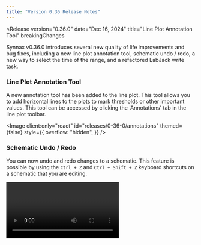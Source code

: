 ```yaml
---
title: "Version 0.36 Release Notes"
---
```



<Release
    version="0.36.0"
    date="Dec 16, 2024"
    title="Line Plot Annotation Tool"
    breakingChanges
>

Synnax v0.36.0 introduces several new quality of life improvements and bug fixes,
including a new line plot annotation tool, schematic undo / redo, a new way to select
the time of the range, and a refactored LabJack write task.

### Line Plot Annotation Tool

A new annotation tool has been added to the line plot. This tool allows you to add
horizontal lines to the plots to mark thresholds or other important values. This tool
can be accessed by clicking the 'Annotations' tab in the line plot toolbar.

<Image
  client:only="react"
  id="releases/0-36-0/annotations"
  themed={false}
  style={{
    overflow: "hidden",
  }}
/>

### Schematic Undo / Redo

You can now undo and redo changes to a schematic. This feature is possible by using the
`Ctrl + Z` and `Ctrl + Shift + Z` keyboard shortcuts on a schematic that you are
editing.

<Video client:only="react" id="releases/0-36-0/schematic-undo" themed={false} />

### New Range DateTime Selector

Synnax has a refactored way to select dates and times of ranges. This can be opened by
selecting the calendar icon that appears to the right of the time on the create range
modal. You can now quickly type a short phrase and have an AI will automatically suggest
the appropriate date and time.

<Image client:only="react" id="releases/0-36-0/range" themed={false} />

### Breaking Changes

This release introduces a breaking change in the communication protocol that the server
and console use to communicate. This change means that **console versions 0.36.0 and
newer** will not work with **server versions of 0.35.0 and older**. To avoid issues,
please ensure that your server and console are updated to the same version.

### Other Improvements and Bug Fixes

Improvements:

- Sort child ranges of a range by start time.
- Add copy link to task toolbar context menu.
- Add more attachment points to cylinder schematic symbol.
- Add schematic and line plot import commands.

Bug Fixes:

- Disable all form elements in task snapshot.
- Fix transport protocol websocket implementation.
- Add LabJack driver warning when all channels on a task are disabled.
- Close version update notification when clicking snooze.
- Remove unneeded label direction selector in off page reference schematic form.
- Fix NI table scale construction error.
- Fix issues with dragging groups and creating empty groups in the resources toolbar.
- Commit changes to server when clicking on schematic elements.
- Close windows on empty workspace.
- Fix error when creating a channel that doesn't exist.

</Release>
